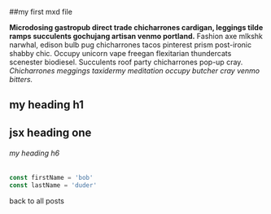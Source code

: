 
<section className="mdx-page">

##my first mxd file

**Microdosing gastropub direct trade chicharrones cardigan, leggings tilde ramps succulents gochujang artisan venmo portland.** Fashion axe mlkshk narwhal, edison bulb pug chicharrones tacos pinterest prism post-ironic shabby chic. Occupy unicorn vape freegan flexitarian thundercats scenester biodiesel. Succulents roof party chicharrones pop-up cray. _Chicharrones meggings taxidermy meditation occupy butcher cray venmo bitters._

# my heading h1

<h1>jsx heading one</h1>

###### my heading h6

<div className="code">

```js
const firstName = 'bob'
const lastName = 'duder'
```

</div>

<Link to="/posts" className="btn center-btn">
  back to all posts
</Link>

</section>

